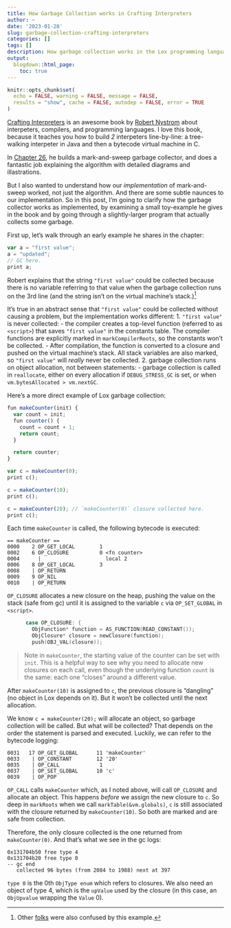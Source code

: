 ```yaml
---
title: How Garbage Collection works in Crafting Interpreters
author: ~
date: '2023-01-28'
slug: garbage-collection-crafting-interpreters
categories: []
tags: []
description: How garbage collection works in the Lox programming language from the book Crafting Interpreters.
output:
  blogdown::html_page:
    toc: true
---
```


```r
knitr::opts_chunk$set(
  echo = FALSE, warning = FALSE, message = FALSE,
  results = "show", cache = FALSE, autodep = FALSE, error = TRUE
)
```

[Crafting Interpreters](https://craftinginterpreters.com/) is an awesome book by
[Robert Nystrom](http://journal.stuffwithstuff.com/) about interpeters, compilers, and
programming languages. I love this book, because it teaches you how to build *2*
interpeters line-by-line: a tree-walking interpeter in Java and then a bytecode virtual machine in C.

In [Chapter 26](https://craftinginterpreters.com/garbage-collection.html),
he builds a mark-and-sweep garbage collector, and does a fantastic
job explaining the algorithm with detailed diagrams and illastrations.

But I also wanted to understand how our *implementation* of mark-and-sweep worked,
not just the algorithm. And there are some subtle naunces to our implementation.
So in this post, I'm going to clarify how the garbage collector works as implemented,
by examining a small toy-example he gives in the book and by going through a
slightly-larger program that actually collects some garbage.

First up, let's walk through an early example he shares in the chapter:
```js
var a = "first value";
a = "updated";
// GC here.
print a;
```
Robert explains that the string `"first value"` could be collected because there
is no variable referring to that value when the garbage collection runs on the 3rd line
(and the string isn't on the virtual machine's stack.)^[Other [folks](https://github.com/munificent/craftinginterpreters/issues/1068) were also confused by this example.]

It's true in an abstract sense that `"first value"` could be collected without
causing a problem, but the implementation works different:
1. `"first value"` is never collected:
   - the compiler creates a top-level function (referred to as `<script>`) that saves
     `"first value"` in the constants table. The compiler functions are explicitly marked
     in `markCompilerRoots`, so the constants won't be collected.
  - After compilation, the function is converted to a closure and pushed on the
    virtual machine's stack. All stack variables are also marked, so `"first value"` will _really_
    never be collected.
2. garbage collection runs on object allocation, not between statements:
   - garbage collection is called in `reallocate`, either on every allocation if `DEBUG_STRESS_GC`
     is set, or when `vm.bytesAllocated > vm.nextGC`.

Here's a more direct example of Lox garbage collection:
```js
fun makeCounter(init) {
  var count = init;
  fun counter() {
    count = count + 1;
    return count;
  }

  return counter;
}

var c = makeCounter(0);
print c();

c = makeCounter(10);
print c();

c = makeCounter(20); // `makeCounter(0)` closure collected here.
print c();
```

Each time `makeCounter` is called, the following bytecode is executed:
```
== makeCounter ==
0000    2 OP_GET_LOCAL        1
0002    6 OP_CLOSURE          0 <fn counter>
0004      |                     local 2
0006    8 OP_GET_LOCAL        3
0008    | OP_RETURN
0009    9 OP_NIL
0010    | OP_RETURN
```

`OP_CLOSURE` allocates a new closure on the heap, pushing the value on the stack (safe from gc)
until it is assigned to the variable `c` via `OP_SET_GLOBAL` in `<script>`.
```c
      case OP_CLOSURE: {
        ObjFunction* function = AS_FUNCTION(READ_CONSTANT());
        ObjClosure* closure = newClosure(function);
        push(OBJ_VAL(closure));
```

> Note in `makeCounter`, the starting value of the counter
can be set with `init`. This is a helpful way to see why
you need to allocate new closures on each call, even though the
underlying function `count` is the same: each one "closes" around
a different value.

After `makeCounter(10)` is assigned to `c`, the previous closure is
"dangling" (no object in Lox depends on it). But it won't be collected
until the next allocation.

We know `c = makeCounter(20);` will allocate an object, so garbage collection
will be called. But what will be collected? That depends on the order the
statement is parsed and executed. Luckily, we can refer to the bytecode logging:
```
0031   17 OP_GET_GLOBAL      11 'makeCounter'
0033    | OP_CONSTANT        12 '20'
0035    | OP_CALL             1
0037    | OP_SET_GLOBAL      10 'c'
0039    | OP_POP
```

`OP_CALL` calls `makeCounter` which, as I noted above, will call `OP_CLOSURE`
and allocate an object. This happens _before_ we assign the new closure to `c`.
So deep in `markRoots` when we call `markTable(&vm.globals)`, `c` is still
associated with the closure returned by `makeCounter(10)`. So both are marked
and are safe from collection.

Therefore, the only closure collected is the one returned from `makeCounter(0)`.
And that's what we see in the gc logs:
```
0x131704b50 free type 4
0x131704b20 free type 0
-- gc end
   collected 96 bytes (from 2084 to 1988) next at 397
```
`type 0` is the 0th `ObjType enum` which refers to closures.
We also need an object of type 4, which is the `upValue` used by
the closure (in this case, an `ObjUpvalue` wrapping the `Value` 0).
